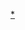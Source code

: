 {{Userbox
  |border-c = #000000
  |border-s = 1
  |id-c     = #FFFFFF
  |id-s     = 12
  |id-fc    = #000000
  |info-c   = #00ffff
  |info-s   = 10
  |info-fc  = #000000
  |id       = [[File:Chengdu-7-High-School.jpg|43px]]
  |info     = 这个用户是[[成都七中]]的校友，学生或教师
}}


<includeonly>[[Category:成都七中维基人|{{PAGENAME}}]]</includeonly><noinclude>[[Category:成都七中维基人|*]][[Category:维基百科相关用户框|{{PAGENAME}}]]</noinclude>